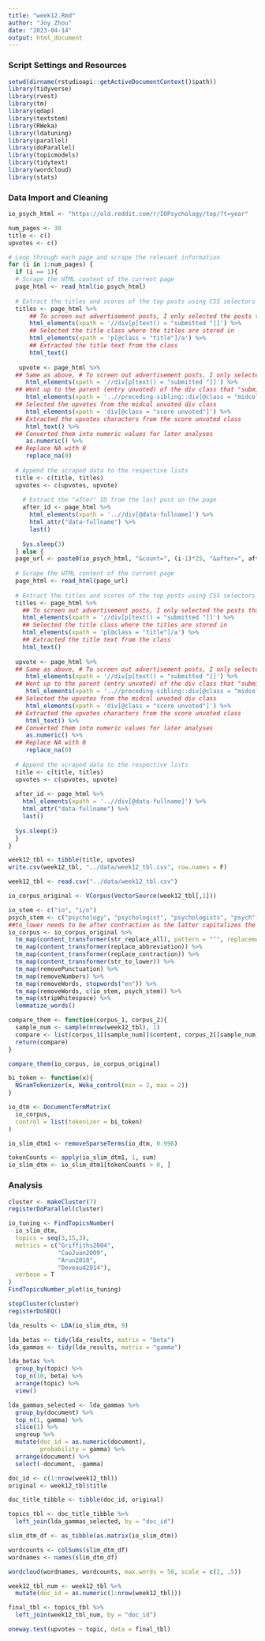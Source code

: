 ```yaml
---
title: "week12.Rmd"
author: "Joy Zhou"
date: "2023-04-14"
output: html_document
---
```


### Script Settings and Resources
```r
setwd(dirname(rstudioapi::getActiveDocumentContext()$path))
library(tidyverse)
library(rvest)
library(tm)
library(qdap)
library(textstem)
library(RWeka)
library(ldatuning)
library(parallel)
library(doParallel)
library(topicmodels)
library(tidytext)
library(wordcloud)
library(stats)
```

### Data Import and Cleaning
```r
io_psych_html <- "https://old.reddit.com/r/IOPsychology/top/?t=year"

num_pages <- 30
title <- c()
upvotes <- c()

# Loop through each page and scrape the relevant information
for (i in 1:num_pages) {
  if (i == 1){
  # Scrape the HTML content of the current page
  page_html <- read_html(io_psych_html)
    
  # Extract the titles and scores of the top posts using CSS selectors
  titles <- page_html %>% 
      ## To screen out advertisement posts, I only selected the posts that are "submitted" by users rather than "promoted"
      html_elements(xpath = '//div[p[text() = "submitted "]]') %>%
      ## Selected the title class where the titles are stored in
      html_elements(xpath = 'p[@class = "title"]/a') %>%
      ## Extracted the title text from the class
      html_text()
    
   upvote <- page_html %>%
  ## Same as above, # To screen out advertisement posts, I only selected the posts that are "submitted" by users rather than "promoted"
     html_elements(xpath = '//div[p[text() = "submitted "]]') %>%
  ## Went up to the parent (entry unvoted) of the div class that "submitted" was stored in (top matter), and then selected the preceding sibling (midcol unvoted) of the parent  
     html_elements(xpath = '..//preceding-sibling::div[@class = "midcol unvoted"]') %>%
  ## Selected the upvotes from the midcol unvoted div class
     html_elements(xpath = 'div[@class = "score unvoted"]') %>%
  ## Extracted the upvotes characters from the score unvoted class
     html_text() %>%
  ## Converted them into numeric values for later analyses
     as.numeric() %>%
  ## Replace NA with 0 
     replace_na(0)
   
  # Append the scraped data to the respective lists
  title <- c(title, titles)
  upvotes <- c(upvotes, upvote)
    
    # Extract the "after" ID from the last post on the page
    after_id <- page_html %>%
      html_elements(xpath = '..//div[@data-fullname]') %>%
      html_attr("data-fullname") %>%
      last()
    
    Sys.sleep(3)
  } else {
  page_url <- paste0(io_psych_html, "&count=", (i-1)*25, "&after=", after_id)
  
  # Scrape the HTML content of the current page
  page_html <- read_html(page_url)
  
  # Extract the titles and scores of the top posts using CSS selectors
  titles <- page_html %>% 
    ## To screen out advertisement posts, I only selected the posts that are "submitted" by users rather than "promoted"
    html_elements(xpath = '//div[p[text() = "submitted "]]') %>%
    ## Selected the title class where the titles are stored in
    html_elements(xpath = 'p[@class = "title"]/a') %>%
    ## Extracted the title text from the class
    html_text()
  
  upvote <- page_html %>%
  ## Same as above, # To screen out advertisement posts, I only selected the posts that are "submitted" by users rather than "promoted"
     html_elements(xpath = '//div[p[text() = "submitted "]]') %>%
  ## Went up to the parent (entry unvoted) of the div class that "submitted" was stored in (top matter), and then selected the preceding sibling (midcol unvoted) of the parent  
     html_elements(xpath = '..//preceding-sibling::div[@class = "midcol unvoted"]') %>%
  ## Selected the upvotes from the midcol unvoted div class
     html_elements(xpath = 'div[@class = "score unvoted"]') %>%
  ## Extracted the upvotes characters from the score unvoted class
     html_text() %>%
  ## Converted them into numeric values for later analyses
     as.numeric() %>%
  ## Replace NA with 0 
     replace_na(0)
     
  # Append the scraped data to the respective lists
  title <- c(title, titles)
  upvotes <- c(upvotes, upvote)
  
  after_id <- page_html %>%
    html_elements(xpath = '..//div[@data-fullname]') %>%
    html_attr("data-fullname") %>%
    last() 
  
  Sys.sleep(3)
  }
}

week12_tbl <- tibble(title, upvotes)
write.csv(week12_tbl, "../data/week12_tbl.csv", row.names = F)

week12_tbl <- read.csv("../data/week12_tbl.csv")

io_corpus_original <- VCorpus(VectorSource(week12_tbl[,1]))

io_stem <- c("io", "i/o")
psych_stem <- c("psychology", "psychologist", "psychologists", "psych")
##to_lower needs to be after contraction as the latter capitalizes the first letter in a sentence
io_corpus <- io_corpus_original %>%
  tm_map(content_transformer(str_replace_all), pattern = "’", replacement = "'") %>%
  tm_map(content_transformer(replace_abbreviation)) %>%
  tm_map(content_transformer(replace_contraction)) %>%
  tm_map(content_transformer(str_to_lower)) %>%
  tm_map(removePunctuation) %>%
  tm_map(removeNumbers) %>%
  tm_map(removeWords, stopwords("en")) %>%
  tm_map(removeWords, c(io_stem, psych_stem)) %>%
  tm_map(stripWhitespace) %>%
  lemmatize_words() 

compare_them <- function(corpus_1, corpus_2){
  sample_num <- sample(nrow(week12_tbl), 1)
  compare <- list(corpus_1[[sample_num]]$content, corpus_2[[sample_num]]$content)
  return(compare)
}

compare_them(io_corpus, io_corpus_original)

bi_token <- function(x){
  NGramTokenizer(x, Weka_control(min = 2, max = 2))
}

io_dtm <- DocumentTermMatrix(
  io_corpus, 
  control = list(tokenizer = bi_token)
)

io_slim_dtm1 <- removeSparseTerms(io_dtm, 0.998)

tokenCounts <- apply(io_slim_dtm1, 1, sum)
io_slim_dtm <- io_slim_dtm1[tokenCounts > 0, ]
```

### Analysis
```r
cluster <- makeCluster(7)
registerDoParallel(cluster)

io_tuning <- FindTopicsNumber(
  io_slim_dtm,
  topics = seq(3,15,3),
  metrics = c("Griffiths2004",
              "CaoJuan2009",
              "Arun2010",
              "Deveaud2014"),
  verbose = T
)
FindTopicsNumber_plot(io_tuning)

stopCluster(cluster)
registerDoSEQ()

lda_results <- LDA(io_slim_dtm, 9)

lda_betas <- tidy(lda_results, matrix = "beta")
lda_gammas <- tidy(lda_results, matrix = "gamma")

lda_betas %>%
  group_by(topic) %>%
  top_n(10, beta) %>%
  arrange(topic) %>%
  view()

lda_gammas_selected <- lda_gammas %>%
  group_by(document) %>%
  top_n(1, gamma) %>%
  slice(1) %>%
  ungroup %>%
  mutate(doc_id = as.numeric(document),
         probability = gamma) %>%
  arrange(document) %>%
  select(-document, -gamma)

doc_id <- c(1:nrow(week12_tbl))
original <- week12_tbl$title

doc_title_tibble <- tibble(doc_id, original)

topics_tbl <- doc_title_tibble %>%
  left_join(lda_gammas_selected, by = "doc_id")

slim_dtm_df <- as_tibble(as.matrix(io_slim_dtm))

wordcounts <- colSums(slim_dtm_df)
wordnames <- names(slim_dtm_df)

wordcloud(wordnames, wordcounts, max.words = 50, scale = c(2, .5))

week12_tbl_num <- week12_tbl %>%
  mutate(doc_id = as.numeric(1:nrow(week12_tbl)))

final_tbl <- topics_tbl %>%
  left_join(week12_tbl_num, by = "doc_id")

oneway.test(upvotes ~ topic, data = final_tbl)
```




